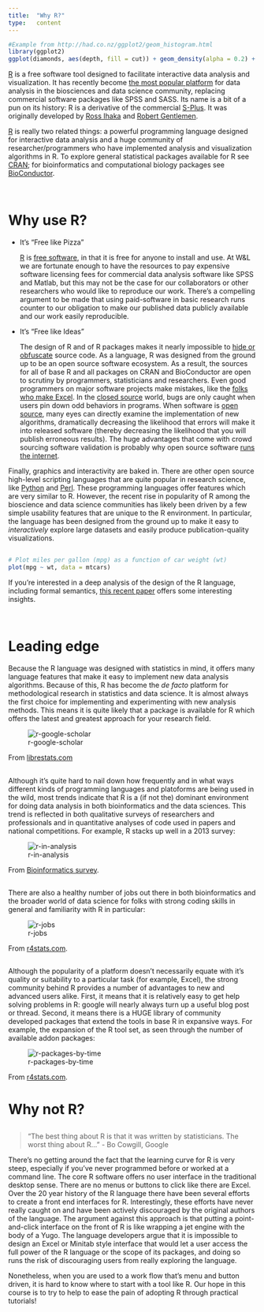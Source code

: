 ```yaml
---
title:  "Why R?"
type:   content
---
```


``` r
#Example from http://had.co.nz/ggplot2/geom_histogram.html
library(ggplot2)
ggplot(diamonds, aes(depth, fill = cut)) + geom_density(alpha = 0.2) + xlim(55, 70)
````

[R][] is a free software tool designed to facilitate interactive data analysis and visualization.  It has recently become [the most popular platform](http://r4stats.com/articles/popularity/) for data analysis in the biosciences and data science community, replacing commercial software packages like SPSS and SASS.  Its name is a bit of a pun on its history:  R is a derivative of the commercial [S-Plus](http://en.wikipedia.org/wiki/S-PLUS).  It was originally developed by [Ross Ihaka](http://en.wikipedia.org/wiki/Ross_Ihaka) and [Robert Gentlemen](http://en.wikipedia.org/wiki/Robert_Gentleman).

[R][] is really two related things: a powerful programming language designed for interactive data analysis and a huge community of researcher/programmers who have implemented analysis and visualization algorithms in R.  To explore general statistical packages available for R see [CRAN](http://cran.r-project.org/web/views/); for bioinformatics and computational biology packages see [BioConductor](http://www.bioconductor.org/).

<br>

# Why use R?

* It's "Free like Pizza"
  
    [R][] is [free software](http://www.r-project.org/Licenses/GPL-2), in that it is free for anyone to install and use.  At W&L we are fortunate enough to have the resources to pay expensive software licensing fees for commercial data analysis software like SPSS and Matlab, but this may not be the case for our collaborators or other researchers who would like to reproduce our work.  There's a compelling argument to be made that using paid-software in basic research runs counter to our obligation to make our published data publicly available and our work easily reproducible.

* It's "Free like Ideas"

    The design of R and of R packages makes it nearly impossible to [hide or obfuscate](http://en.wikipedia.org/wiki/Obfuscation) source code.  As a language, R was designed from the ground up to be an open source software ecosystem.  As a result, the sources for all of base R and all packages on CRAN and BioConductor are open to scrutiny by programmers, statisticians and researchers.  Even good programmers on major software projects make mistakes, like the [folks who make Excel](http://www.joelonsoftware.com/items/2007/09/26b.html).  In the [closed source](http://en.wikipedia.org/wiki/Proprietary_software) world, bugs are only caught when users pin down odd behaviors in programs.  When software is [open source](http://en.wikipedia.org/wiki/Open_source), many eyes can directly examine the implementation of new algorithms, dramatically decreasing the likelihood that errors will make it into released software (thereby decreasing the likelihood that you will publish erroneous results).  The huge advantages that come with crowd sourcing software validation is probably why open source software [runs the internet](http://en.wikipedia.org/wiki/Linux_adoption).

Finally, graphics and interactivity are baked in.  There are other open source high-level scripting languages that are quite popular in research science, like [Python](http://www.python.org/) and [Perl](http://www.perl.org/).  These programming languages offer features which are very similar to R.  However, the recent rise in popularity of R among the bioscience and data science communities has likely been driven by a few simple usability features that are unique to the R environment.  In particular, the language has been designed from the ground up to make it easy to *interactively* explore large datasets and easily produce publication-quality visualizations.  

##

```r
# Plot miles per gallon (mpg) as a function of car weight (wt)
plot(mpg ~ wt, data = mtcars)
```

If you're interested in a deep analysis of the design of the R language, including formal semantics, [this recent paper](http://r.cs.purdue.edu/pub/ecoop12.pdf) offers some interesting insights.

<br>

# Leading edge

Because the R language was designed with statistics in mind, it offers many language features that make it easy to implement new data analysis algorithms.  Because of this, R has become the *de facto* platform for methodological research in statistics and data science.  It is almost always the first choice for implementing and experimenting with new analysis methods.  This means it is quite likely that a package is available for R which offers the latest and greatest approach for your research field.

![r-google-scholar](img/marketshare.png)

From [librestats.com](http://librestats.com/2012/04/12/statistical-software-popularity-on-google-scholar/)

##

Although it's quite hard to nail down how frequently and in what ways different kinds of programming languages and platoforms are being used in the wild, most trends indicate that R is a (if not the) dominant environment for doing data analysis in both bioinformatics and the data sciences.  This trend is reflected in both qualitative surveys of researchers and professionals and in quantitative analyses of code used in papers and national competitions.  For example, R stacks up well in a 2013 survey:

![r-in-analysis](img/r-in-analysis.JPG)

From [Bioinformatics survey](http://bioinfsurvey.org/analysis/programming_languages).

##

There are also a healthy number of jobs out there in both bioinformatics and the broader world of data science for folks with strong coding skills in general and familiarity with R in particular:

![r-jobs](img/fig_1b_rvspss_2014-2-22.png)

From [r4stats.com](http://r4stats.com/articles/popularity/).

##

Although the popularity of a platform doesn't necessarily equate with it's quality or suitability to a particular task (for example, Excel), the strong community behind R provides a number of advantages to new and advanced users alike.  First, it means that it is relatively easy to get help solving problems in R:  google will nearly always turn up a useful blog post or thread.  Second, it means there is a HUGE library of community developed packages that extend the tools in base R in expansive ways.  For example, the expansion of the R tool set, as seen through the number of available addon packages:

![r-packages-by-time](img/r-packages.JPG)

From [r4stats.com](http://r4stats.com/articles/popularity/).

# Why not R?

##

> "The best thing about R is that it was written by statisticians. 
 The worst thing about R..."
- Bo Cowgill, Google 

There's no getting around the fact that the learning curve for R is very steep, especially if you've never programmed before or worked at a command line.  The core R software offers no user interface in the traditional desktop sense. There are no menus or buttons to click like there are Excel.  Over the 20 year history of the R language there have been several efforts to create a front end interfaces for R.  Interestingly, these efforts have never really caught on and have been actively discouraged by the original authors of the language.  The argument against this approach is that putting a point-and-click interface on the front of R is like wrapping a jet engine with the body of a Yugo.  The language developers argue that it is impossible to design an Excel or Minitab style interface that would let a user access the full power of the R language or the scope of its packages, and doing so runs the risk of discouraging users from really exploring the language.

Nonetheless, when you are used to a work flow that's menu and button driven, it is hard to know where to start with a tool like R.  Our hope in this course is to try to help to ease the pain of adopting R through practical tutorials!

[R]:  http://www.r-project.org/   "R Project homepage"
[interpreter]:  http://en.wikipedia.org/wiki/Interpreter_(computing)
